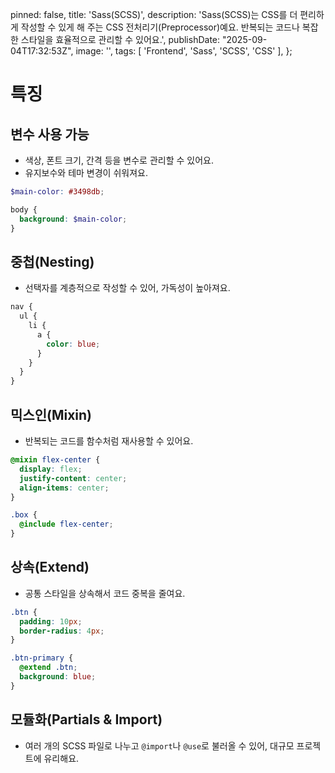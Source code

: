 
  pinned: false,
  title: 'Sass(SCSS)',
  description: 'Sass(SCSS)는 CSS를 더 편리하게 작성할 수 있게 해 주는 CSS 전처리기(Preprocessor)예요. 반복되는 코드나 복잡한 스타일을 효율적으로 관리할 수 있어요.',
  publishDate: "2025-09-04T17:32:53Z",
  image: '',
  tags: [
    'Frontend', 'Sass', 'SCSS', 'CSS'
  ],
};

# 특징
## 변수 사용 가능
- 색상, 폰트 크기, 간격 등을 변수로 관리할 수 있어요.
- 유지보수와 테마 변경이 쉬워져요.

```scss
$main-color: #3498db;

body {
  background: $main-color;
}
```

## 중첩(Nesting)
- 선택자를 계층적으로 작성할 수 있어, 가독성이 높아져요.

```scss
nav {
  ul {
    li {
      a {
        color: blue;
      }
    }
  }
}
```

## 믹스인(Mixin)
- 반복되는 코드를 함수처럼 재사용할 수 있어요.

```scss
@mixin flex-center {
  display: flex;
  justify-content: center;
  align-items: center;
}

.box {
  @include flex-center;
}
```

## 상속(Extend)
- 공통 스타일을 상속해서 코드 중복을 줄여요.

```scss
.btn {
  padding: 10px;
  border-radius: 4px;
}

.btn-primary {
  @extend .btn;
  background: blue;
}
```

## 모듈화(Partials & Import)
- 여러 개의 SCSS 파일로 나누고 `@import`나 `@use`로 불러올 수 있어, 대규모 프로젝트에 유리해요.